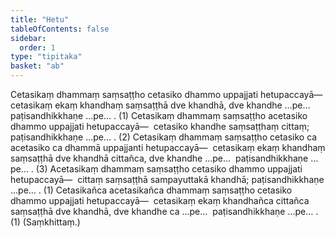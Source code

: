 ```yaml
---
title: "Hetu"
tableOfContents: false
sidebar:
  order: 1
type: "tipitaka"
basket: "ab"
---
```



<DynamicBreadcrumb />

<Division number="115">

<Paragraph number="2599">
Cetasikaṃ dhammaṃ saṃsaṭṭho cetasiko dhammo uppajjati hetupaccayā—  cetasikaṃ ekaṃ khandhaṃ saṃsaṭṭhā dve khandhā, dve khandhe …pe…  paṭisandhikkhaṇe …pe… . (1)
</Paragraph>

<Paragraph number="2600">
Cetasikaṃ dhammaṃ saṃsaṭṭho acetasiko dhammo uppajjati hetupaccayā—  cetasiko khandhe saṃsaṭṭhaṃ cittaṃ; paṭisandhikkhaṇe …pe… . (2)
</Paragraph>

<Paragraph number="2601">
Cetasikaṃ dhammaṃ saṃsaṭṭho cetasiko ca acetasiko ca dhammā uppajjanti hetupaccayā—  cetasikaṃ ekaṃ khandhaṃ saṃsaṭṭhā dve khandhā cittañca, dve khandhe …pe…  paṭisandhikkhaṇe …pe… . (3)
</Paragraph>

<Paragraph number="2602">
Acetasikaṃ dhammaṃ saṃsaṭṭho cetasiko dhammo uppajjati hetupaccayā—  cittaṃ saṃsaṭṭhā sampayuttakā khandhā; paṭisandhikkhaṇe …pe… . (1)
</Paragraph>

<Paragraph number="2603">
Cetasikañca acetasikañca dhammaṃ saṃsaṭṭho cetasiko dhammo uppajjati hetupaccayā—  cetasikaṃ ekaṃ khandhañca cittañca saṃsaṭṭhā dve khandhā, dve khandhe ca …pe…  paṭisandhikkhaṇe …pe… . (1) (Saṃkhittaṃ.)
</Paragraph>
</Division>